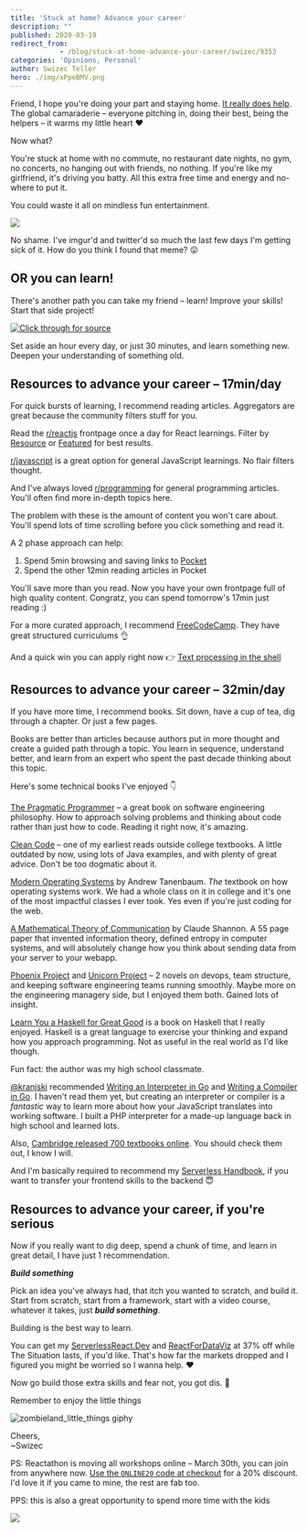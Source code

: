```yaml
---
title: 'Stuck at home? Advance your career'
description: ""
published: 2020-03-19
redirect_from: 
            - /blog/stuck-at-home-advance-your-career/swizec/9353
categories: 'Opinions, Personal'
author: Swizec Teller
hero: ./img/xPpeBMV.png
---
```

Friend, I hope you're doing your part and staying home. [It really does help](https://reactfordataviz.com/articles/corona-simulation/). The global camaraderie – everyone pitching in, doing their best, being the helpers – it warms my little heart ❤️





Now what?



You're stuck at home with no commute, no restaurant date nights, no gym, no concerts, no hanging out with friends, no nothing. If you're like my girlfriend, it's driving you batty. All this extra free time and energy and no-where to put it.



You could waste it all on mindless fun entertainment.



![](./img/xPpeBMV.png)



No shame. I've imgur'd and twitter'd so much the last few days I'm getting sick of it. How do you think I found that meme? 😛



## OR you can learn!



There's another path you can take my friend – learn! Improve your skills! Start that side project!





[![Click through for source](./img/techletter.app-screenshot-1584634985715.png)](https://twitter.com/Swizec/status/1239214823797166081)





Set aside an hour every day, or just 30 minutes, and learn something new. Deepen your understanding of something old.



## Resources to advance your career – 17min/day



For quick bursts of learning, I recommend reading articles. Aggregators are great because the community filters stuff for you.



Read the [r/reactjs](https://www.reddit.com/r/reactjs) frontpage once a day for React learnings. Filter by [Resource](https://www.reddit.com/r/reactjs/?f=flair_name%3A%22Resource%22) or [Featured](https://www.reddit.com/r/reactjs/?f=flair_name%3A%22Featured%22) for best results.



[r/javascript](https://www.reddit.com/r/javascript/) is a great option for general JavaScript learnings. No flair filters thought.



And I've always loved [r/programming](https://www.reddit.com/r/programming/) for general programming articles. You'll often find more in-depth topics here.



The problem with these is the amount of content you won't care about. You'll spend lots of time scrolling before you click something and read it.



A 2 phase approach can help:



1. Spend 5min browsing and saving links to [Pocket](https://app.getpocket.com/)
2. Spend the other 12min reading articles in Pocket



You'll save more than you read. Now you have your own frontpage full of high quality content. Congratz, you can spend tomorrow's 17min just reading :)



For a more curated approach, I recommend [FreeCodeCamp](https://www.freecodecamp.org/). They have great structured curriculums 👌



And a quick win you can apply right now 👉 [Text processing in the shell](https://blog.balthazar-rouberol.com/text-processing-in-the-shell)



## Resources to advance your career – 32min/day



If you have more time, I recommend books. Sit down, have a cup of tea, dig through a chapter. Or just a few pages.



Books are better than articles because authors put in more thought and create a guided path through a topic. You learn in sequence, understand better, and learn from an expert who spent the past decade thinking about this topic.



Here's some technical books I've enjoyed 👇



[The Pragmatic Programmer](https://pragprog.com/book/tpp20/the-pragmatic-programmer-20th-anniversary-edition) – a great book on software engineering philosophy. How to approach solving problems and thinking about code rather than just how to code. Reading it right now, it's amazing.



[Clean Code](https://www.amazon.com/Clean-Code-Handbook-Software-Craftsmanship/dp/0132350882) – one of my earliest reads outside college textbooks. A little outdated by now, using lots of Java examples, and with plenty of great advice. Don't be too dogmatic about it.



[Modern Operating Systems](https://www.amazon.com/Modern-Operating-Systems-Andrew-Tanenbaum/dp/013359162X) by Andrew Tanenbaum. _The_ textbook on how operating systems work. We had a whole class on it in college and it's one of the most impactful classes I ever took. Yes even if you're just coding for the web.



[A Mathematical Theory of Communication](http://people.math.harvard.edu/~ctm/home/text/others/shannon/entropy/entropy.pdf) by Claude Shannon. A 55 page paper that invented information theory, defined entropy in computer systems, and will absolutely change how you think about sending data from your server to your webapp.



[Phoenix Project](https://itrevolution.com/book/the-phoenix-project/) and [Unicorn Project](https://itrevolution.com/the-unicorn-project/) – 2 novels on devops, team structure, and keeping software engineering teams running smoothly. Maybe more on the engineering managery side, but I enjoyed them both. Gained lots of insight.



[Learn You a Haskell for Great Good](http://learnyouahaskell.com/) is a book on Haskell that I really enjoyed. Haskell is a great language to exercise your thinking and expand how you approach programming. Not as useful in the real world as I'd like though.



Fun fact: the author was my high school classmate.



[@kranjski](https://twitter.com/kranjski) recommended [Writing an Interpreter in Go](https://interpreterbook.com/) and [Writing a Compiler in Go](https://compilerbook.com/). I haven't read them yet, but creating an interpreter or compiler is a _fantastic_ way to learn more about how your JavaScript translates into working software. I built a PHP interpreter for a made-up language back in high school and learned lots.



Also, [Cambridge released 700 textbooks online](https://www.cambridge.org/core/what-we-publish/textbooks/listing?aggs%5BproductSubject%5D%5Bfilters%5D=A57E10708F64FB69CE78C81A5C2A6555#). You should check them out, I know I will.



And I'm basically required to recommend my [Serverless Handbook](https://serverlesshandbook.dev), if you want to transfer your frontend skills to the backend 😇



## Resources to advance your career, if you're serious



Now if you really want to dig deep, spend a chunk of time, and learn in great detail, I have just 1 recommendation.



**_Build something_**



Pick an idea you've always had, that itch you wanted to scratch, and build it. Start from scratch, start from a framework, start with a video course, whatever it takes, just **_build something_**.



Building is the best way to learn.



You can get my [ServerlessReact.Dev](https://serverlessreact.dev) and [ReactForDataViz](https://gumroad.com/l/KDLxE/37off) at 37% off while The Situation lasts, if you'd like. That's how far the markets dropped and I figured you might be worried so I wanna help. ❤️



Now go build those extra skills and fear not, you got dis. 💪



Remember to enjoy the little things



![zombieland_little_things giphy](./img/media-gpoplsHO8TspW-giphy.gif)



Cheers,  
~Swizec



PS: Reactathon is moving all workshops online – March 30th, you can join from anywhere now. [Use the `ONLINE20` code at checkout](https://www.reactathon.com/workshops/) for a 20% discount. I'd love it if you came to mine, the rest are fab too.



PPS: this is also a great opportunity to spend more time with the kids



![](./img/rKqM8M1.gif)